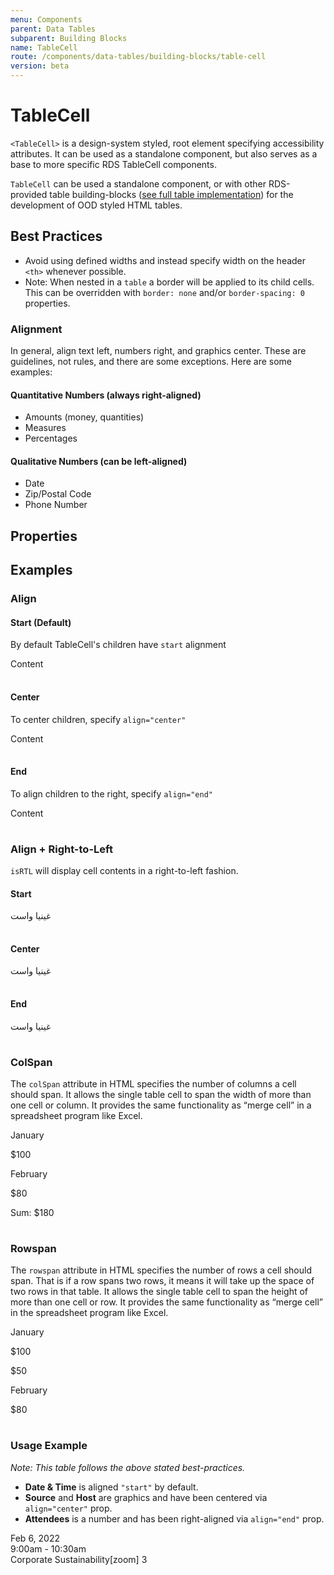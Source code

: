 ```yaml
---
menu: Components
parent: Data Tables
subparent: Building Blocks
name: TableCell
route: /components/data-tables/building-blocks/table-cell
version: beta
---
```




# TableCell

`<TableCell>` is a design-system styled, root element specifying accessibility
attributes. It can be used as a standalone component, but also serves as a base
to more specific RDS TableCell components.

`TableCell` can be used a standalone component, or with other RDS-provided table
building-blocks
([see full table implementation](/components/data-tables/data-table-example))
for the development of OOD styled HTML tables.

## Best Practices

- Avoid using defined widths and instead specify width on the header `<th>`
  whenever possible.
- Note: When nested in a `table` a border will be applied to its child cells.
  This can be overridden with `border: none` and/or `border-spacing: 0`
  properties.

### Alignment

In general, align text left, numbers right, and graphics center. These are
guidelines, not rules, and there are some exceptions. Here are some examples:

#### Quantitative Numbers (always right-aligned)

- Amounts (money, quantities)
- Measures
- Percentages

#### Qualitative Numbers (can be left-aligned)

- Date
- Zip/Postal Code
- Phone Number

## Properties

<Props of={TableCellDocz} />

## Examples

### Align

#### Start (Default)

By default TableCell's children have `start` alignment

<Playground>
  <table style={{ border: 0, borderCollapse: "collapse" }}>
    <tbody>
      <tr>
        <TableCell color="#eee" width={200}>
          Content
        </TableCell>
      </tr>
    </tbody>
  </table>
</Playground>

#### Center

To center children, specify `align="center"`

<Playground>
  <table style={{ border: 0, borderCollapse: "collapse" }}>
    <tbody>
      <tr>
        <TableCell align="center" color="#eee" width={200}>
          Content
        </TableCell>
      </tr>
    </tbody>
  </table>
</Playground>

#### End

To align children to the right, specify `align="end"`

<Playground>
  <table style={{ border: 0, borderCollapse: "collapse" }}>
    <tbody>
      <tr>
        <TableCell align="end" color="#eee" width={200}>
          Content
        </TableCell>
      </tr>
    </tbody>
  </table>
</Playground>

### Align + Right-to-Left

`isRTL` will display cell contents in a right-to-left fashion.

#### Start

<Playground>
  <table style={{ border: 0, borderCollapse: "collapse" }}>
    <tbody>
      <tr>
        <TableCell isRTL color="#eee" width={200}>
          غينيا واست
        </TableCell>
      </tr>
    </tbody>
  </table>
</Playground>

#### Center

<Playground>
  <table style={{ border: 0, borderCollapse: "collapse" }}>
    <tbody>
      <tr>
        <TableCell isRTL align="center" color="#eee" width={200}>
          غينيا واست
        </TableCell>
      </tr>
    </tbody>
  </table>
</Playground>

#### End

<Playground>
  <table style={{ border: 0, borderCollapse: "collapse" }}>
    <tbody>
      <tr>
        <TableCell isRTL align="end" color="#eee" width={200}>
          غينيا واست
        </TableCell>
      </tr>
    </tbody>
  </table>
</Playground>

### ColSpan

The `colSpan` attribute in HTML specifies the number of columns a cell should
span. It allows the single table cell to span the width of more than one cell or
column. It provides the same functionality as “merge cell” in a spreadsheet
program like Excel.

<Playground>
  <table style={{ border: 0, borderCollapse: "collapse" }}>
    <tbody>
      <tr>
        <TableCell color="lightblue">January</TableCell>
        <TableCell color="lightgreen">
          <p>$100</p>
        </TableCell>
      </tr>
      <tr>
        <TableCell color="lightgreen">
          <p>February</p>
        </TableCell>
        <TableCell color="lightblue">
          <p>$80</p>
        </TableCell>
      </tr>
      <tr>
        <TableCell color="mediumpurple" colSpan={2}>
          <p>Sum: $180</p>
        </TableCell>
      </tr>
    </tbody>
  </table>
</Playground>

### Rowspan

The `rowspan` attribute in HTML specifies the number of rows a cell should span.
That is if a row spans two rows, it means it will take up the space of two rows
in that table. It allows the single table cell to span the height of more than
one cell or row. It provides the same functionality as “merge cell” in the
spreadsheet program like Excel.

<Playground>
  <table style={{ border: 0, borderCollapse: "collapse" }}>
    <tbody>
      <tr>
        <TableCell color="lightgreen">
          <p>January</p>
        </TableCell>
        <TableCell color="lightblue">
          <p>$100</p>
        </TableCell>
        <TableCell color="mediumpurple" rowSpan={2}>
          <p>$50</p>
        </TableCell>
      </tr>
      <tr>
        <TableCell color="lightblue">
          <p>February</p>
        </TableCell>
        <TableCell color="lightgreen">
          <p>$80</p>
        </TableCell>
      </tr>
    </tbody>
  </table>
</Playground>

### Usage Example

_Note: This table follows the above stated best-practices._

- **Date & Time** is aligned `"start"` by default.
- **Source** and **Host** are graphics and have been centered via
  `align="center"` prop.
- **Attendees** is a number and has been right-aligned via `align="end"` prop.

<Playground>
  <table style={{ border: 0, borderCollapse: "collapse" }}>
    <thead>
      <tr>
        <TableHeaderCell title="Date & Time" />
        <TableHeaderCell title="Meeting Title" />
        <TableHeaderCell align="center" title="Source" />
        <TableHeaderCell align="center" title="Host" />
        <TableHeaderCell align="end" title="Attendees" />
      </tr>
    </thead>
    <tbody>
      <tr>
        <TableCell>
          <div style={{ display: "flex", flexDirection: "column" }}>
            <div>Feb 6, 2022</div>
            <div>9:00am - 10:30am</div>
          </div>
        </TableCell>
        <TableCell>Corporate Sustainability</TableCell>
        <TableCell align="center">[zoom]</TableCell>
        <TableCell align="center">
          <Avatar initials="BF" size={40} />
        </TableCell>
        <TableCell align="end">3</TableCell>
      </tr>
    </tbody>
  </table>
</Playground>
